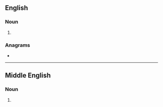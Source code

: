 ==English==

===Noun===
{{head|en|noun plural form}}

# {{plural of|dogge|lang=en}}

===Anagrams===
* {{anagrams|en|sogged}}

----

==Middle English==

===Noun===
{{head|enm|noun plural form}}

# {{plural of|dogge|lang=enm}}
